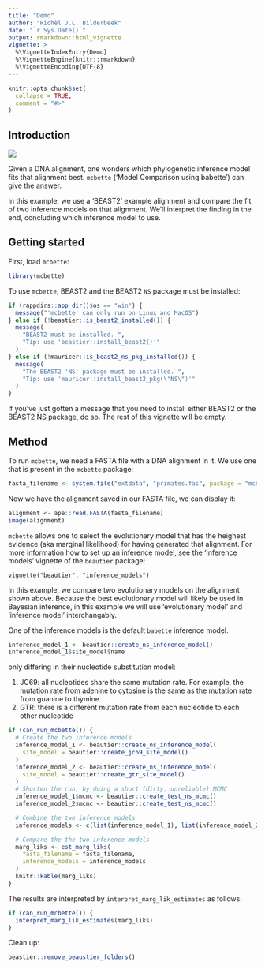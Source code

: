```yaml
---
title: "Demo"
author: "Richèl J.C. Bilderbeek"
date: "`r Sys.Date()`"
output: rmarkdown::html_vignette
vignette: >
  %\VignetteIndexEntry{Demo}
  %\VignetteEngine{knitr::rmarkdown}
  %\VignetteEncoding{UTF-8}
---
```


```r
knitr::opts_chunk$set(
  collapse = TRUE,
  comment = "#>"
)
```

## Introduction

![](mcbette_logo.png)

Given a DNA alignment, one wonders which phylogenetic inference model
fits that alignment best. `mcbette` ('Model Comparison using babette') 
can give the answer.

In this example, we use a 'BEAST2' example alignment and compare the fit
of two inference models on that alignment. We'll interpret the finding
in the end, concluding which inference model to use.

## Getting started

First, load `mcbette`:

```r
library(mcbette)
```

To use `mcbette`, BEAST2 and the BEAST2 `NS` package must be installed:

```r
if (rappdirs::app_dir()$os == "win") {
  message("'mcbette' can only run on Linux and MacOS")
} else if (!beastier::is_beast2_installed()) {
  message(
    "BEAST2 must be installed. ",
    "Tip: use 'beastier::install_beast2()'"
  )
} else if (!mauricer::is_beast2_ns_pkg_installed()) {
  message(
    "The BEAST2 'NS' package must be installed. ",
    "Tip: use 'mauricer::install_beast2_pkg(\"NS\")'"
  )
}
```

If you've just gotten a message that you need to install either
BEAST2 or the BEAST2 NS package, do so. The rest of this
vignette will be empty.

## Method

To run `mcbette`, we need a FASTA file with a DNA alignment in it.
We use one that is present in the `mcbette` package:

```r
fasta_filename <- system.file("extdata", "primates.fas", package = "mcbette")
```

Now we have the alignment saved in our FASTA file, we can display it:

```r
alignment <- ape::read.FASTA(fasta_filename)
image(alignment)
```

`mcbette` allows one to select the evolutionary model that has the
heighest evidence (aka marginal likelihood) for having generated that 
alignment. For more information how to set up an inference model, 
see the 'Inference models' vignette of the `beautier` package:

```
vignette("beautier", "inference_models")
```

In this example, we compare two evolutionary models on the alignment shown
above. Because the best evolutionary model will likely be used
in Bayesian inference, in this example we will use 'evolutionary model'
and 'inference model' interchangably.

One of the inference models is the default `babette` inference
model. 

```r
inference_model_1 <- beautier::create_ns_inference_model()
inference_model_1$site_model$name
```


only differing in their nucleotide substitution model:

  1. JC69: all nucleotides share the same mutation rate. 
     For example, the
     mutation rate from adenine to cytosine is the same as the
     mutation rate from guanine to thymine
  2. GTR: there is a different mutation rate from each nucleotide to each
     other nucleotide

```r
if (can_run_mcbette()) {
  # Create the two inference models
  inference_model_1 <- beautier::create_ns_inference_model(
    site_model = beautier::create_jc69_site_model()
  )
  inference_model_2 <- beautier::create_ns_inference_model(
    site_model = beautier::create_gtr_site_model()
  )
  # Shorten the run, by doing a short (dirty, unreliable) MCMC
  inference_model_1$mcmc <- beautier::create_test_ns_mcmc()
  inference_model_2$mcmc <- beautier::create_test_ns_mcmc()

  # Combine the two inference models
  inference_models <- c(list(inference_model_1), list(inference_model_2))

  # Compare the the two inference models
  marg_liks <- est_marg_liks(
    fasta_filename = fasta_filename,
    inference_models = inference_models
  )
  knitr::kable(marg_liks)
}
```

The results are interpreted by `interpret_marg_lik_estimates` as follows:

```r
if (can_run_mcbette()) {
  interpret_marg_lik_estimates(marg_liks)
}
```

Clean up:

```r
beastier::remove_beaustier_folders()
```
